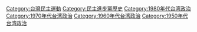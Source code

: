 {{Catmore}}

[[Category:台灣民主運動|Category:台灣民主運動]]
[[Category:民主進步黨歷史|Category:民主進步黨歷史]]
[[Category:1980年代台湾政治|Category:1980年代台湾政治]]
[[Category:1970年代台湾政治|Category:1970年代台湾政治]]
[[Category:1960年代台湾政治|Category:1960年代台湾政治]]
[[Category:1950年代台湾政治|Category:1950年代台湾政治]]